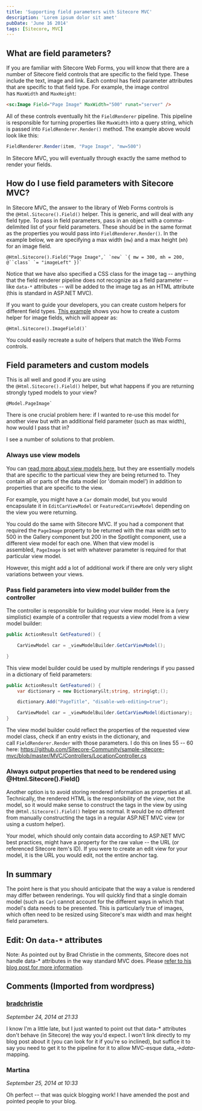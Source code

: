 ```yaml
---
title: 'Supporting field parameters with Sitecore MVC'
description: 'Lorem ipsum dolor sit amet'
pubDate: 'June 16 2014'
tags: [Sitecore, MVC]
---
```


## What are field parameters?

If you are familiar with Sitecore Web Forms, you will know that there are a number of Sitecore field controls that are specific to the field type. These include the text, image and link. Each control has field parameter attributes that are specific to that field type. For example, the image control has `MaxWidth` and `MaxHeight`:

```html
<sc:Image Field="Page Image" MaxWidth="500" runat="server" />
```

All of these controls eventually hit the `FieldRenderer` pipeline. This pipeline is responsible for turning properties like `MaxWidth` into a query string, which is passed into `FieldRenderer.Render()` method. The example above would look like this:

```csharp
FieldRenderer.Render(item, "Page Image", "mw=500")
```

In Sitecore MVC, you will eventually through exactly the same method to render your fields.

## How do I use field parameters with Sitecore MVC?

In Sitecore MVC, the answer to the library of Web Forms controls is the `@Html.Sitecore().Field()` helper. This is generic, and will deal with any field type. To pass in field parameters, pass in an object with a comma-delimited list of your field parameters. These should be in the same format as the properties you would pass into `FieldRenderer.Render()`. In the example below, we are specifying a max width (`mw`) and a max height (`mh`) for an image field.

```razor
@Html.Sitecore().Field("Page Image",` `new` `{ mw = 300, mh = 200, @``class` `= "imageLeft" })`
```

Notice that we have also specified a CSS class for the image tag -- anything that the field renderer pipeline does not recognize as a field parameter -- like `data-*` attributes -- will be added to the image tag as an HTML attribute (this is standard in ASP.NET MVC).

If you want to guide your developers, you can create custom helpers for different field types. [This example](https://github.com/Sitecore-Community/sample-sitecore-mvc/blob/master/MVC/Helpers/SitecoreFieldHelper.cs) shows you how to create a custom helper for image fields, which will appear as:

```razor
@Html.Sitecore().ImageField()`
```

You could easily recreate a suite of helpers that match the Web Forms controls.

## Field parameters and custom models

This is all well and good if you are using the `@Html.Sitecore().Field()` helper, but what happens if you are returning strongly typed models to your view?

```razor 
@Model.PageImage`
```

There is one crucial problem here: if I wanted to re-use this model for another view but with an additional field parameter (such as max width), how would I pass that in?

I see a number of solutions to that problem.

### Always use view models

You can [read more about view models here](http://geekswithblogs.net/michelotti/archive/2009/10/25/asp.net-mvc-view-model-patterns.aspx), but they are essentially models that are specific to the particual view they are being returned to. They contain all or parts of the data model (or 'domain model') in addition to properties that are specific to the view.

For example, you might have a `Car` domain model, but you would encapsulate it in `EditCarViewModel` or `FeaturedCarViewModel` depending on the view you were returning.

You could do the same with Sitecore MVC. If you had a component that required the `PageImage` property to be returned with the max width set to 500 in the Gallery component but 200 in the Spotlight component, use a different view model for each one. When that view model is assembled, `PageImage` is set with whatever parameter is required for that particular view model.

However, this might add a lot of additional work if there are only very slight variations between your views.

### Pass field parameters into view model builder from the controller

The controller is responsible for building your view model. Here is a (very simplistic) example of a controller that requests a view model from a view model builder:

```csharp
public ActionResult GetFeatured() {

    CarViewModel car = _viewModelBuilder.GetCarViewModel();

}
```

This view model builder could be used by multiple renderings if you passed in a dictionary of field parameters:

```csharp
public ActionResult GetFeatured() {
    var dictionary = new Dictionary&lt;string, string&gt;();

    dictionary.Add("PageTitle", "disable-web-editing=true");

    CarViewModel car = _viewModelBuilder.GetCarViewModel(dictionary);
}
```

The view model builder could reflect the properties of the requested view model class, check if an entry exists in the dictionary, and call `FieldRenderer.Render` with those parameters. I do this on lines 55 -- 60 here: https://github.com/Sitecore-Community/sample-sitecore-mvc/blob/master/MVC/Controllers/LocationController.cs

### Always output properties that need to be rendered using @Html.Sitecore().Field()

Another option is to avoid storing rendered information as properties at all. Technically, the rendered HTML is the responsibility of the *view*, not the model, so it would make sense to construct the tags in the view by using the `@Html.Sitecore().Field()` helper as normal. It would be no different from manually constructing the tags in a regular ASP.NET MVC view (or using a custom helper).

Your model, which should only contain data according to ASP.NET MVC best practices, might have a property for the raw value -- the URL (or referenced Sitecore item's ID). If you were to create an edit view for your model, it is the URL you would edit, not the entire anchor tag.

## In summary

The point here is that you should anticipate that the way a value is rendered may differ between renderings. You will quickly find that a single domain model (such as `Car`) cannot account for the different ways in which that model's data needs to be presented. This is particularly true of images, which often need to be resized using Sitecore's max width and max height field parameters.

## Edit: On `data-*` attributes

Note: As pointed out by Brad Christie in the comments, Sitecore does not handle data-* attributes in the way standard MVC does. Please [refer to his blog post for more information](http://brad-christie.com/blog/2014/09/24/using-data-attributes-with-sitecore-mvc/).

<div class="comments">

## Comments (Imported from wordpress)

### [bradchristie](http://www.brad-christie.com/blog/)

_September 24, 2014 at 21:33_

I know I'm a little late, but I just wanted to point out that data-* attributes don't behave (in Sitecore) the way you'd expect. I won't link directly to my blog post about it (you can look for it if you're so inclined), but suffice it to say you need to get it to the pipeline for it to allow MVC-esque data_*->data-* mapping.

### Martina

_September 25, 2014 at 10:33_

Oh perfect -- that was quick blogging work! I have amended the post and pointed people to your blog.

</div>